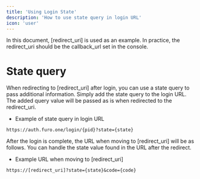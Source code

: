 ```yaml
---
title: 'Using Login State'
description: 'How to use state query in login URL'
icon: 'user'
---
```


<Note>
  In this document, [redirect_uri] is used as an example. In practice, the
  redirect_uri should be the callback_url set in the console.
</Note>

# State query

When redirecting to [redirect_uri] after login, you can use a state query to pass additional information. Simply add the state query to the login URL. The added query value will be passed as is when redirected to the redirect_uri.

- Example of state query in login URL

```
https://auth.furo.one/login/{pid}?state={state}
```

After the login is complete, the URL when moving to [redirect_uri] will be as follows. You can handle the state value found in the URL after the redirect.

- Example URL when moving to [redirect_uri]

```
https://[redirect_uri]?state={state}&code={code}
```
